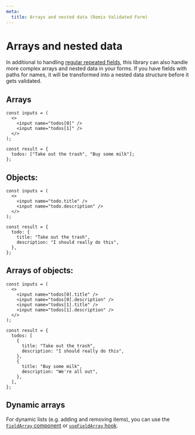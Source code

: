 ```yaml
---
meta:
  title: Arrays and nested data (Remix Validated Form)
---
```


# Arrays and nested data

In additional to handling [regular repeated fields](/repeated-field-names),
this library can also handle more complex arrays and nested data in your forms.
If you have fields with paths for names,
it will be transformed into a nested data structure before it gets validated.

## Arrays

```tsx
const inputs = (
  <>
    <input name="todos[0]" />
    <input name="todos[1]" />
  </>
);

const result = {
  todos: ["Take out the trash", "Buy some milk"];
};
```

## Objects:

```tsx
const inputs = (
  <>
    <input name="todo.title" />
    <input name="todo.description" />
  </>
);

const result = {
  todo: {
    title: "Take out the trash",
    description: "I should really do this",
  },
};
```

## Arrays of objects:

```tsx
const inputs = (
  <>
    <input name="todos[0].title" />
    <input name="todos[0].description" />
    <input name="todos[1].title" />
    <input name="todos[1].description" />
  </>
);

const result = {
  todos: [
    {
      title: "Take out the trash",
      description: "I should really do this",
    },
    {
      title: "Buy some milk",
      description: "We're all out",
    },
  ],
};
```

## Dynamic arrays

For dynamic lists (e.g. adding and removing items), you can use the
[`FieldArray` component](/reference/field-array) or [`useFieldArray` hook](/reference/use-field-array).

